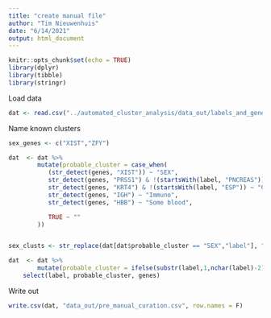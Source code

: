 ```yaml
---
title: "create manual file"
author: "Tim Nieuwenhuis"
date: "6/14/2021"
output: html_document
---
```


```r
knitr::opts_chunk$set(echo = TRUE)
library(dplyr)
library(tibble)
library(stringr)
```

Load data
```r
dat <- read.csv("../automated_cluster_analysis/data_out/labels_and_genes.csv")
```
Name known clusters
```r
sex_genes <- c("XIST","ZFY")

dat  <- dat %>%
        mutate(probable_cluster = case_when(
           (str_detect(genes, "XIST")) ~ "SEX",
           str_detect(genes, "PRSS1") & !(startsWith(label, "PNCREAS")) ~ "Contamination",
           str_detect(genes, "KRT4") & !(startsWith(label, "ESP")) ~ "Contamination",
           str_detect(genes, "IGH") ~ "Immuno",
           str_detect(genes, "HBB") ~ "Some blood",

           TRUE ~ ""
        ))


sex_clusts <- str_replace(dat[dat$probable_cluster == "SEX","label"], "_[1-9]", "")

dat  <- dat %>%
        mutate(probable_cluster = ifelse(substr(label,1,nchar(label)-2) %in% sex_clusts, "SEX", probable_cluster)) %>%
    select(label, probable_cluster, genes)

```
Write out
```r
write.csv(dat, "data_out/pre_manual_curation.csv", row.names = F)
```


